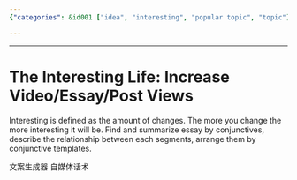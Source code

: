 ```yaml
---
{"categories": &id001 ["idea", "interesting", "popular topic", "topic"], "category": "Content Creation", "date": "2023-12-22 23:52:59", "description": "This article provides insights on enhancing content interest through various techniques like incorporating changes, utilizing conjunctives to summarize essays, and understanding interrelationships between segments. Additionally, it explores AI-driven content generation for social media platforms.", "tags": *id001, "title": "The Interesting Life"}

---
```


------

# The Interesting Life: Increase Video/Essay/Post Views

Interesting is defined as the amount of changes. The more you change the more interesting it will be.
Find and summarize essay by conjunctives, describe the relationship between each segments, arrange them by conjunctive templates.

文案生成器 自媒体话术

